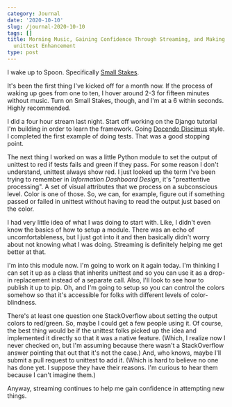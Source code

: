 ```yaml
---
category: Journal
date: '2020-10-10'
slug: /journal-2020-10-10
tags: []
title: Morning Music, Gaining Confidence Through Streaming, and Making a Red/Green
  unittest Enhancement
type: post
---
```



I wake up to Spoon. Specifically [Small Stakes](https://www.youtube.com/watch?v=x8nF8L5Fgzc).

It's been the first thing I've kicked off for a month now. If the process of waking up goes from one to ten, I hover around 2-3 for fifteen minutes without music. Turn on Small Stakes, though, and I'm at a 6 within seconds. Highly recommended.

I did a four hour stream last night. Start off working on the Django tutorial I'm building in order to learn the framework. Going [Docendo Discimus](https://en.wikipedia.org/wiki/Docendo_discimus) style. I completed the first example of doing tests. That was a good stopping point. 

The next thing I worked on was a little Python module to set the output of unittest to red if tests fails and green if they pass. For some reason I don't understand, unittest always show red. I just looked up the term I've been trying to remember in _Information Dashboard Design_, it's "preattentive processing". A set of visual attributes that we process on a subconscious level. Color is one of those. So, we can, for example, figure out if something passed or failed in unittest without having to read the output just based on the color. 

I had very little idea of what I was doing to start with. Like, I didn't even know the basics of how to setup a module. There was an echo of uncomfortableness, but I just got into it and then basically didn't worry about not knowing what I was doing. Streaming is definitely helping me get better at that. 

I'm into this module now. I'm going to work on it again today. I'm thinking I can set it up as a class that inherits unittest and so you can use it as a drop-in replacement instead of a separate call. Also, I'll look to see how to publish it up to pip. Oh, and I'm going to setup so you can control the colors somehow so that it's accessible for folks with different levels of color-blindness. 

There's at least one question one StackOverflow about setting the output colors to red/green. So, maybe I could get a few people using it. Of course, the best thing would be if the unittest folks picked up the idea and implemented it directly so that it was a native feature. (Which, I realize now I never checked on, but I'm assuming because there wasn't a StackOverflow answer pointing that out that it's not the case.) And, who knows, maybe I'll submit a pull request to unittest to add it. (Which is hard to believe no one has done yet. I suppose they have their reasons. I'm curious to hear them because I can't imagine them.)

Anyway, streaming continues to help me gain confidence in attempting new things.